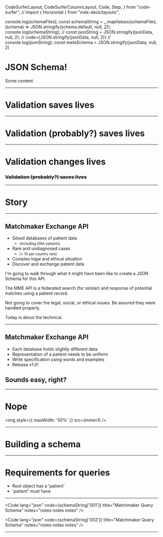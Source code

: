 
  CodeSurferLayout,
  CodeSurferColumnLayout,
  Code,
  Step,
} from "code-surfer";
// import { Horizontal } from "mdx-deck/layouts";

console.log(schemaFiles);
const schemaString = _.mapValues(schemaFiles, (schema) => JSON.stringify(schema.default, null, 2));
console.log(schemaString);
// const jsonString = JSON.stringify(jsonData, null, 2);
// code={JSON.stringify(jsonData, null, 2)}
// console.log(jsonString);
const metaSchema = JSON.stringify(jsonData, null, 2)


# JSON Schema!

<Notes>
  Some content
</Notes>

---

<Invert>

# Validation saves lives

</Invert>

---
# Validation (probably?) saves lives

---
# Validation changes lives
### ~~Validation (probably?) saves lives~~

---
# Story
---
<ContentLayout>

## Matchmaker Exchange API

 - Siloed databases of patient data
   - <small>(including DNA variants)</small>
 - Rare and undiagnosed cases
   - <small>(> 10 per country rare)</small>
 - Complex logal and ethical situation
 - Discover and exchange pateint data

</ContentLayout>

<Notes>
  I'm going to walk through what it might have been like to create a JSON Schema for this API.

  The MME API is a federated search (for similar) and response of potential matches using a patient record.

  Not going to cover the legal, social, or ethical issues. Be assured they were handled properly.

  Today is about the technical.
</Notes>

---
<ContentLayout>

## Matchmaker Exchange API

- Each database holds slightly different data
- Representation of a patient needs to be uniform
- Write specification using words and examples
- Release v1.0!

## Sounds easy, right?

</ContentLayout>

---

<Invert>

# Nope

<img style={{
  maxWidth: '50%'
}} src={mmev1} />

</Invert>

---

# Building a schema

---

# Requirements for queries

- Root object has a 'patient'
- 'patient' must have


---

<CodeSurferLayout>



  <Code
    lang="json"
    code={schemaString['001']}
    title="Matchmaker Query Schema"
    notes="notes notes notes"
  />

  <Code
    lang="json"
    code={schemaString['002']}
    title="Matchmaker Query Schema"
    notes="notes notes notes"
  />

</CodeSurferLayout>

---
